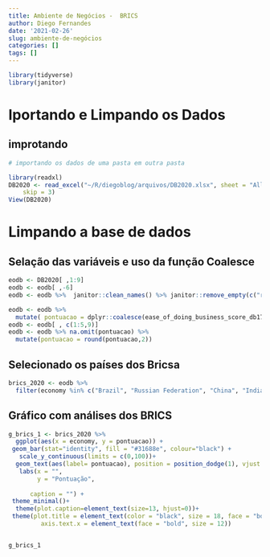```yaml
---
title: Ambiente de Negócios -  BRICS
author: Diego Fernandes
date: '2021-02-26'
slug: ambiente-de-negócios
categories: []
tags: []
---
```


```r
library(tidyverse)
library(janitor)
```

# Iportando e Limpando os Dados
## improtando

```r
# importando os dados de uma pasta em outra pasta

library(readxl)
DB2020 <- read_excel("~/R/diegoblog/arquivos/DB2020.xlsx", sheet = "All data", 
    skip = 3)
View(DB2020)

```


# Limpando a base de dados
## Selação das variáveis e uso da função Coalesce

```r
eodb <- DB2020[ ,1:9]
eodb <- eodb[ ,-6]
eodb <- eodb %>%  janitor::clean_names() %>% janitor::remove_empty(c("rows","cols"))

eodb <- eodb %>% 
  mutate( pontuacao = dplyr::coalesce(ease_of_doing_business_score_db17_20_methodology,ease_of_doing_business_score_db15_methodology,ease_of_doing_business_score_db10_14_methodology))
eodb <- eodb[ , c(1:5,9)] 
eodb <- eodb %>% na.omit(pontuacao) %>% 
  mutate(pontuacao = round(pontuacao,2))


```

## Selecionado os países dos Bricsa

```r
brics_2020 <- eodb %>% 
  filter(economy %in% c("Brazil", "Russian Federation", "China", "India", "South Africa"), db_year == 2020)
```

## Gráfico com análises dos BRICS

```r
g_brics_1 <- brics_2020 %>% 
  ggplot(aes(x = economy, y = pontuacao)) +
 geom_bar(stat="identity", fill = "#31688e", colour="black") +
   scale_y_continuous(limits = c(0,100))+
  geom_text(aes(label= pontuacao), position = position_dodge(1), vjust = 2, color = "white", size = 6 )+ 
   labs(x = "",
        y = "Pontuação",
     
      caption = "") +
 theme_minimal()+
  theme(plot.caption=element_text(size=13, hjust=0))+
 theme(plot.title = element_text(color = "black", size = 18, face = "bold"),
         axis.text.x = element_text(face = "bold", size = 12))


g_brics_1
```





